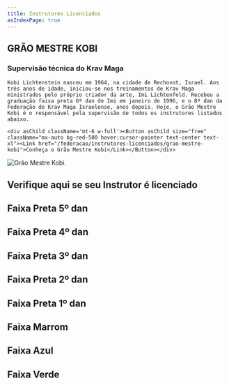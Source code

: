 ```yaml
---
title: Instrutores Licenciados
asIndexPage: true
---
```



<div className='grid lg:grid-cols-2 gap-6 mt-12'>
  <div>
    <h2 className='text-3xl font-semibold'>GRÃO MESTRE KOBI</h2>
    <h3 className="font-semibold">Supervisão técnica do Krav Maga</h3>

    Kobi Lichtenstein nasceu em 1964, na cidade de Rechovot, Israel. Aos três anos de idade, iniciou-se nos treinamentos de Krav Maga ministrados pelo próprio criador da arte, Imi Lichtenfeld. Recebeu a graduação faixa preta 6º dan de Imi em janeiro de 1996, e o 8º dan da Federação de Krav Maga Israelense, anos depois. Hoje, o Grão Mestre Kobi é o responsável pela supervisão de todos os instrutores listados abaixo.

    <div asChild className='mt-6 w-full'><Button asChild size="free" className="mx-auto bg-red-500 hover:cursor-pointer text-center text-xl"><Link href="/federacao/instrutores-licenciados/grao-mestre-kobi">Conheça o Grão Mestre Kobi</Link></Button></div>

  </div>
  <div>
    <Image
    src="/pt/images/federacao/instrutores-licenciados/kobi.png"
    alt="Grão Mestre Kobi."
    width={800}
    height={400}
    className="w-full h-auto"/>
  </div>
</div>

<h2 className="mt-12 text-3xl font-semibold">
  Verifique aqui se seu Instrutor é licenciado
</h2>

## Faixa Preta 5º dan

## Faixa Preta 4º dan

## Faixa Preta 3º dan

## Faixa Preta 2º dan

## Faixa Preta 1º dan

## Faixa Marrom

## Faixa Azul

## Faixa Verde
